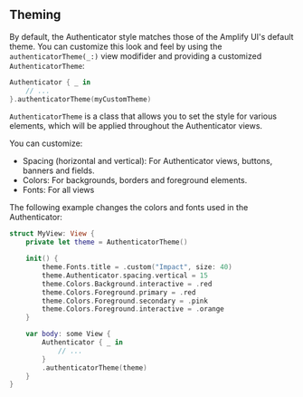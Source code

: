 ## Theming

By default, the Authenticator style matches those of the Amplify UI's default theme.
You can customize this look and feel by using the `authenticatorTheme(_:)` view modifider and providing a customized `AuthenticatorTheme`:

```swift
Authenticator { _ in
    // ...
}.authenticatorTheme(myCustomTheme)
```

`AuthenticatorTheme` is a class that allows you to set the style for various elements, which will be applied throughout the Authenticator views.

You can customize:
- Spacing (horizontal and vertical): For Authenticator views, buttons, banners and fields.
- Colors: For backgrounds, borders and foreground elements.
- Fonts: For all views

The following example changes the colors and fonts used in the Authenticator:

```swift 
struct MyView: View {
    private let theme = AuthenticatorTheme()

    init() {
        theme.Fonts.title = .custom("Impact", size: 40)
        theme.Authenticator.spacing.vertical = 15
        theme.Colors.Background.interactive = .red
        theme.Colors.Foreground.primary = .red
        theme.Colors.Foreground.secondary = .pink
        theme.Colors.Foreground.interactive = .orange
    }

    var body: some View {
        Authenticator { _ in
            // ...
        }
        .authenticatorTheme(theme)
    }
}
```
